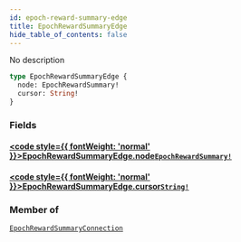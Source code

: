 ```yaml
---
id: epoch-reward-summary-edge
title: EpochRewardSummaryEdge
hide_table_of_contents: false
---
```








No description

```graphql
type EpochRewardSummaryEdge {
  node: EpochRewardSummary!
  cursor: String!
}
```


### Fields

#### [<code style={{ fontWeight: 'normal' }}>EpochRewardSummaryEdge.<b>node</b></code>](#)<Bullet />[`EpochRewardSummary!`](/mainnet/api/graphql/objects/epoch-reward-summary) <Badge class="secondary" text="non-null"/> <Badge class="secondary" text="object"/>
> 
> 

#### [<code style={{ fontWeight: 'normal' }}>EpochRewardSummaryEdge.<b>cursor</b></code>](#)<Bullet />[`String!`](/mainnet/api/graphql/scalars/string) <Badge class="secondary" text="non-null"/> <Badge class="secondary" text="scalar"/>
> 
> 



### Member of

[`EpochRewardSummaryConnection`](/mainnet/api/graphql/objects/epoch-reward-summary-connection)  <Badge class="secondary" text="object"/>



